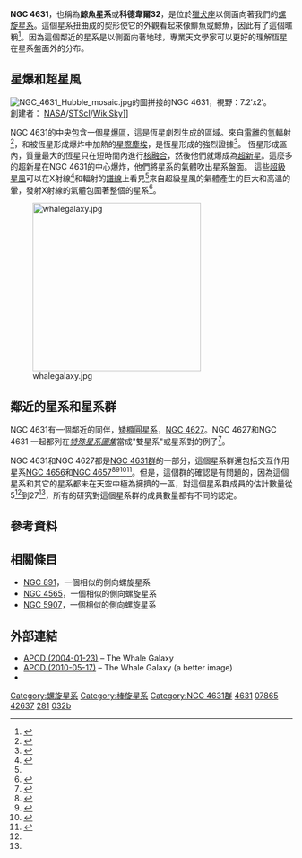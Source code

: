 {{Infobox Galaxy
| name = [[星雲和星團新總表|NGC]] 4631
| image = [[File:NGC_4631_I_FUV_g2006.jpg|300px]]
|caption = 由[[星系演化探測器|GALEX]]拍攝的NGC 4631的[[紫外線|紫外線]]影像。<br/>創建者：GALEX/[[NASA|NASA]].
| constellation name = [[獵犬座|獵犬座]]<ref name="sinnott1988">{{cite book 
  | author=R. W. Sinnott, editor
  | title= The Complete New General Catalogue and Index Catalogue of Nebulae and Star Clusters by J. L. E. Dreyer
  | url=https://archive.org/details/ngc20000complete0000drey
  | year=1988
  | publisher=Sky Publishing Corporation and Cambridge University Press
  | isbn=0-933-34651-4}}</ref>
| epoch = [[J2000|J2000]]
| type = SB(s)d<ref name="ned">{{cite web
  | title=NASA/IPAC Extragalactic Database
  | work=Results for NGC 4631
  | url=http://nedwww.ipac.caltech.edu/
  | accessdate=2006-11-21
  | archive-date=2011-05-14
  | archive-url=https://web.archive.org/web/20110514100451/http://nedwww.ipac.caltech.edu/
  | dead-url=no
  }}</ref>
| ra = {{RA|12|42|08.0}}<ref name="ned" />
| dec = {{DEC|+32|32|29}}<ref name="ned" />
| dist_ly = 30 [[光年|Mly]]
| z = 606 ± 3 km/[[second|s]]<ref name="ned" />
| appmag_v = 9.8<ref name="ned" />
| size_v = 15′.5 × 2′.7<ref name="ned" />
| notes = 側向
| names = 鯨魚星系<ref name="simbad" />，[[Uppsala_General_Catalogue|UGC]] 7865,<ref name="ned" /> [[Principal_Galaxies_Catalogue|PGC]] 42637,<ref name="ned" /> [[特殊星系圖集|Arp]] 281,<ref name="ned" /> [[科德韋爾深空天體表|科德韋爾]] 32
}}
'''NGC 4631'''，也稱為'''鯨魚星系'''或'''科德韋爾32'''，是位於[[獵犬座|獵犬座]]以側面向著我們的[[螺旋星系|螺旋星系]]。這個星系扭曲成的契形使它的外觀看起來像鯡魚或鯨魚，因此有了這個暱稱<ref name="simbad">{{cite web
  | title=SIMBAD astronomical database
  | work=Results for NGC 4631
  | url=http://simbad.u-strasbg.fr/simbad/
  | accessdate=2006-08-22
  | archive-date=2019-05-01
  | archive-url=https://web.archive.org/web/20190501023034/http://simbad.u-strasbg.fr/simbad/
  | dead-url=no
  }}</ref>。因為這個鄰近的星系是以側面向著地球，專業天文學家可以更好的理解恆星在星系盤面外的分布。

== 星爆和超星風 ==
[[File:NGC_4631_Hubble_mosaic.jpg|thumb]]的圖拼接的NGC 4631，視野：7.2′x2′。<br/>創建者： [[NASA|NASA]]/[[STScI|STScI]]/[[WikiSky|WikiSky]]]]

NGC 4631的中央包含一個[[星爆星系|星爆區]]，這是恆星劇烈生成的區域。來自[[電離|電離]]的[[氫|氫]]輻射<ref name="randetal1992">{{cite journal
  | author=R. J. Rand, S. R. Kulkarni, J. J. Hester
  | title=Warm ionized gas in the edge-on galaxies NGC 4565 and NGC 4631
  | journal=Astrophysical Journal
  | year=1992
  | volume=396
  | pages=97–103
  | url=http://adsabs.harvard.edu/abs/1992ApJ...396...97R
  | doi=10.1086/171699
  | access-date=2011-01-21
  | archive-date=2019-08-11
  | archive-url=https://web.archive.org/web/20190811072452/http://adsabs.harvard.edu/abs/1992ApJ...396...97R
  }}</ref>，和被恆星形成爆炸中加熱的[[星際塵埃|星際塵埃]]，是恆星形成的強烈證據<ref name="bendoetal2006">{{cite journal
  | author=G. J. Bendo, D. A. Dale, B. T. Draine, C. W. Engelbracht, R. C. Kennicutt, Jr.,  D. Calzetti, K. D. Gordon, G. Helou, D. Hollenbach, A. Li, E. J. Murphy, M. K. M. Prescott, J.-D. T. Smith
  | title=The Spectral Energy Distribution of Dust Emission in the Edge-on Spiral Galaxy NGC 4631 as Seen with Spitzer and the James Clerk Maxwell Telescope
  | journal=Astrophysical Journal
  | year=2006
  | volume=652
  | pages=283–305
  | url=http://adsabs.harvard.edu/abs/2006ApJ...652..283B
  | doi=10.1086/508057
  | access-date=2011-01-21
  | archive-date=2017-07-07
  | archive-url=https://web.archive.org/web/20170707043911/http://adsabs.harvard.edu/abs/2006ApJ...652..283B
  | dead-url=no
  }}</ref>。 恆星形成區內，質量最大的恆星只在短時間內進行[[核融合|核融合]]，然後他們就爆成為[[超新星|超新星]]。這麼多的超新星在NGC 4631的中心爆炸，他們將星系的氣體吹出星系盤面。 這些[[超級星風|超級星風]]可以在X射線<ref name="wangetal1994">{{cite journal
  | author=Q. D. Wang, R. A. S. Walterbos, M. F. Steakley, C. A. Norman, R. Braun
  | title=ROSAT detection of diffuse hot gas in the edge-on galaxy NGC 4631
  | journal=Astrophysical Journal
  | year=1994
  | volume=439
  | pages=176–184
  | url=http://adsabs.harvard.edu/abs/1995ApJ...439..176W
  | doi=10.1086/175162
  | access-date=2011-01-21
  | archive-date=2019-08-11
  | archive-url=https://web.archive.org/web/20190811072455/http://adsabs.harvard.edu/abs/1995ApJ...439..176W
  }}</ref>和輻射的[[譜線|譜線]]上看見<ref name="randetal1992" />來自超級星風的氣體產生的巨大和高溫的暈，發射X射線的氣體包圍著整個的星系<ref name="wangetal1">{{cite journal
  | author=Q. D. Wang, S. Immler, R. Walterbos, J. T. Lauroesch, D. Breitschwerdt
  | title=Chandra Detection of a Hot Gaseous Corona around the Edge-on Galaxy NGC 4631
  | journal=Astrophysical Journal
  | year=2001
  | volume=555
  | pages=L99–L102
  | url=http://adsabs.harvard.edu/abs/2001ApJ...555L..99W
  | doi=10.1086/323179
  | access-date=2011-01-21
  | archive-date=2019-08-11
  | archive-url=https://web.archive.org/web/20190811072452/http://adsabs.harvard.edu/abs/2001ApJ...555L..99W
  }}</ref>。

[[File:whalegalaxy.jpg|300px]]

== 鄰近的星系和星系群 ==
NGC 4631有一個鄰近的同伴，[[矮橢圓星系|矮橢圓星系]]，[[NGC_4627|NGC 4627]]。NGC 4627和NGC 4631 一起都列在''[[特殊星系圖集|特殊星系圖集]]''當成"雙星系"或星系對的例子<ref name="arp1966">{{cite journal
  | author=H. Arp
  | title=Atlas of Peculiar Galaxies
  | journal=Astrophysical Journal Supplement
  | year=1966
  | volume=14
  | pages=1–20
  | url=http://adsabs.harvard.edu/abs/1966ApJS...14....1A
  | doi=10.1086/190147
  | access-date=2011-01-21
  | archive-date=2008-01-20
  | archive-url=https://web.archive.org/web/20080120061334/http://adsabs.harvard.edu/abs/1966ApJS...14....1A
  }}</ref>。

NGC 4631和NGC 4627都是[[NGC_4631群|NGC 4631群]]的一部分，這個星系群還包括交互作用星系[[NGC_4656|NGC 4656]]和[[NGC_4656|NGC 4657]]<ref name="nbg">{{cite book 
  | author=R. B. Tully
  | year=1988
  | title=Nearby Galaxies Catalog
  | edition= 
  | publisher=Cambridge University Press
  | location=Cambridge
  | isbn=0-521-35299-1}}</ref><ref name="fouqueetal1992">{{cite journal
  | author=P. Fouque, E. Gourgoulhon, P. Chamaraux, G. Paturel
  | title=Groups of galaxies within 80 Mpc. II - The catalogue of groups and group members
  | journal=Astronomy and Astrophysics Supplement
  | year=1992
  | volume=93
  | pages=211–233
  | url=http://adsabs.harvard.edu/abs/1992A&AS...93..211F
  | access-date=2020-09-26
  | archive-date=2019-12-13
  | archive-url=https://web.archive.org/web/20191213165816/https://ui.adsabs.harvard.edu/abs/1992A%26AS...93..211F/abstract
  | dead-url=no
  }}</ref><ref name="garcia1993">{{cite journal
  | author=A. M. Garcia
  | title=General study of group membership. II - Determination of nearby groups
  | journal=Astronomy and Astrophysics Supplement
  | year=1993
  | volume=100
  | pages=47–90
  | url=http://adsabs.harvard.edu/abs/1993A&AS..100...47G
  | access-date=2020-09-26
  | archive-date=2019-12-13
  | archive-url=https://web.archive.org/web/20191213165818/http://adsabs.harvard.edu/abs/1993A%26AS..100...47G
  | dead-url=no
  }}</ref><ref name="giuricinetal2002">{{cite journal
  | author=G. Giuricin, C. Marinoni, L. Ceriani, A. Pisani
  | title=Nearby Optical Galaxies: Selection of the Sample and Identification of Groups
  | journal=Astrophysical Journal
  | year=2000
  | volume=543
  | pages=178–194
  | url=http://adsabs.harvard.edu/abs/2000ApJ...543..178G
  | doi=10.1086/317070
  | access-date=2011-01-21
  | archive-date=2019-01-21
  | archive-url=https://web.archive.org/web/20190121025030/http://adsabs.harvard.edu/abs/2000ApJ...543..178G
  | dead-url=no
  }}</ref>。但是，這個群的確認是有問題的，因為這個星系和其它的星系都未在天空中極為擁擠的一區，對這個星系群成員的估計數量從5<ref name="nbg" />到27<ref name="giuricinetal2002" />，所有的研究對這個星系群的成員數量都有不同的認定。

{{clearleft}}

== 參考資料 ==
{{reflist}}

== 相關條目 ==
*[[NGC_891|NGC 891]]，一個相似的側向螺旋星系
*[[NGC_4565|NGC 4565]]，一個相似的側向螺旋星系
*[[NGC_5907|NGC 5907]]，一個相似的側向螺旋星系

== 外部連結 ==
*[http://antwrp.gsfc.nasa.gov/apod/ap040123.html APOD (2004-01-23)]{{Wayback|url=http://antwrp.gsfc.nasa.gov/apod/ap040123.html |date=20060210224027 }} – The Whale Galaxy
*[http://apod.nasa.gov/apod/ap100517.html APOD (2010-05-17)]{{Wayback|url=http://apod.nasa.gov/apod/ap100517.html |date=20110120181025 }} – The Whale Galaxy (a better image)
*{{WikiSky}}

{{Sky|12|42|08|+|32|32|29|30000000}}

{{科德韋爾天體}}

{{Authority control}}
[[Category:螺旋星系|Category:螺旋星系]]
[[Category:棒旋星系|Category:棒旋星系]]
[[Category:NGC_4631群|Category:NGC 4631群]]
[[Category:獵犬座NGC天體|4631]]
[[Category:UGC天體|07865]]
[[Category:PGC天體|42637]]
[[Category:Arp天體|281]]
[[Category:科德韋爾天體|032b]]